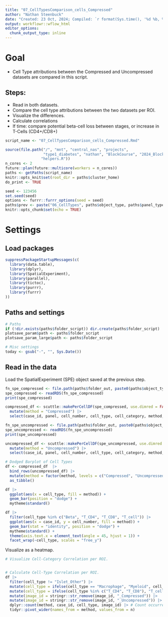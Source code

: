 ```yaml
---
title: "07_CellTypesComparison_cells_Compressed"
author: "Nathan Steenbuck"
date: "Created: 23 Oct, 2024; Compiled: `r format(Sys.time(), '%d %b, %')`"
output: workflowr::wflow_html
editor_options:
  chunk_output_type: inline
---
```



# **Goal**

- Cell Type attributions between the Compressed and Uncompressed datasets are compared in this script.

## Steps:
- Read in both datasets.
- Compare the cell type attributions between the two datasets per ROI.
- Visualize the differences.
- Calculate correlations
- If time: compare potential beta-cell loss between stages, or increase in T-Cells (CD4+/CD8+)


```r
script_name <- "07_CellTypesComparison_cells_Compressed.Rmd"

source(file.path("/", "mnt", "central_nas", "projects", 
                 "type1_diabetes", "nathan", "BlockCourse", "2024_BlockCourse", "T1D_analysis", 
                "helpers.R"))
n_cores <- 2
future::plan(future::multicore(workers = n_cores))
paths <- getPaths(script_name)
knitr::opts_knit$set(root_dir = paths$cluster_home)
do_print <- TRUE

seed <- 123456
set.seed(seed)
options <- furrr::furrr_options(seed = seed)
paths$prev <- paste("06_CellTypes", paths$object_type, paths$panel_type, sep = "_")
knitr::opts_chunk$set(echo = TRUE)
```

# **Settings**

## Load packages

```r
suppressPackageStartupMessages(c(
  library(data.table),
  library(dplyr),
  library(SpatialExperiment),
  library(parallel),
  library(tictoc),
  library(purrr),
  library(furrr)
))
```

## Paths and settings

```r
# Paths
if (!dir.exists(paths$folder_script)) dir.create(paths$folder_script)
plotsave_param$path <- paths$folder_script
plotsave_param_large$path <- paths$folder_script

# Misc settings
today <- gsub("-", "", Sys.Date())
```

##  Read in the data

Load the SpatialExperiment (SPE) object saved at the previous step.

```r
fn_spe_compressed <- file.path(paths$folder_out, paste0(paths$object_type, "_", "Compressed.rds"))
spe_compressed <- readRDS(fn_spe_compressed)
print(spe_compressed)

compressed_df <- scuttle::makePerCellDF(spe_compressed, use.dimred = FALSE) |> 
  mutate(method = "Compressed") |> 
  select(case_id, panel, cell_number, cell_type, cell_category, method, image_id)
```

```r
fn_spe_uncompressed <- file.path(paths$folder_out, paste0(paths$object_type, "_", "Uncompressedsce.rds"))
spe_uncompressed <- readRDS(fn_spe_uncompressed)
print(spe_uncompressed)

uncompressed_df <- scuttle::makePerCellDF(spe_uncompressed, use.dimred = FALSE) |> 
  mutate(method = "Uncompressed") |> 
  select(case_id, panel, cell_number, cell_type, cell_category, method, image_id)
```

```r
# Dodged Barplot of Cell Types
df <- compressed_df  |> 
  bind_rows(uncompressed_df) |> 
  mutate(method = factor(method, levels = c("Compressed", "Uncompressed"))) |> 
  as_tibble()

df |> 
  ggplot(aes(x = cell_type, fill = method)) +
  geom_bar(position = "dodge") +
  mytheme$standard()
```

```r
df |> 
  filter(cell_type %in% c("Beta", "T_CD4", "T_CD8", "T_cell")) |> 
  ggplot(aes(x = case_id, y = cell_number, fill = method)) +
  geom_bar(stat = "identity", position = "dodge") +
  mytheme$standard() +
  theme(axis.text.x = element_text(angle = 45, hjust = 1)) + 
  facet_wrap(~cell_type, scales = "free_y")
```


Visualize as a heatmap.
```r
# Visualize Cell-Category Correlation per ROI.


# Calculate Cell-Type Correlation per ROI.
df |>
  filter(cell_type != "Islet_Other") |> 
  mutate(cell_type = ifelse(cell_type == "Macrophage", "Myeloid", cell_type)) |>
  mutate(cell_type = ifelse(cell_type %in% c("T_CD4", "T_CD8"), "T_cell", cell_type)) |>
  mutate(image_id = stringr::str_remove(image_id, "_Compressed")) |> 
  mutate(image_id = stringr::str_remove(image_id, "_Uncompressed")) |>
  dplyr::count(method, case_id, cell_type, image_id) |> # Count occurrences
  tidyr::pivot_wider(names_from = method, values_from = n)
```



